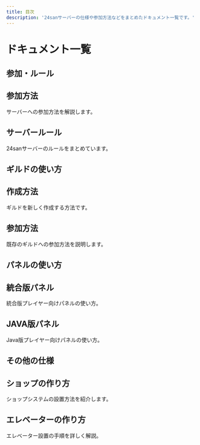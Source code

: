 ```yaml
---
title: 目次
description: '24sanサーバーの仕様や参加方法などをまとめたドキュメント一覧です。'
---
```



# ドキュメント一覧

## 参加・ルール

<div style={{ display: 'flex', gap: '16px', flexWrap: 'wrap', marginBottom: '32px' }}>
  <Link className="card card-hover" style={{ flex: '1', border: '2px solid #ccc', borderRadius: '8px', padding: '16px', transition: '0.3s' }} to="/docs/how-to-join">
    <div className="card__body">
      <h2 style={{ fontSize: '1.5rem', marginBottom: '8px' }}>参加方法</h2>
      <p style={{ fontSize: '0.9rem', color: '#666' }}>サーバーへの参加方法を解説します。</p>
    </div>
  </Link>

  <Link className="card card-hover" style={{ flex: '1', border: '2px solid #ccc', borderRadius: '8px', padding: '16px', transition: '0.3s' }} to="/docs/server-rules">
    <div className="card__body">
      <h2 style={{ fontSize: '1.5rem', marginBottom: '8px' }}>サーバールール</h2>
      <p style={{ fontSize: '0.9rem', color: '#666' }}>24sanサーバーのルールをまとめています。</p>
    </div>
  </Link>
</div>

## ギルドの使い方

<div style={{ display: 'flex', gap: '16px', flexWrap: 'wrap', marginBottom: '32px' }}>
  <Link className="card card-hover" style={{ flex: '1', border: '2px solid #ccc', borderRadius: '8px', padding: '16px', transition: '0.3s' }} to="/docs/guild-create">
    <div className="card__body">
      <h2 style={{ fontSize: '1.5rem', marginBottom: '8px' }}>作成方法</h2>
      <p style={{ fontSize: '0.9rem', color: '#666' }}>ギルドを新しく作成する方法です。</p>
    </div>
  </Link>

  <Link className="card card-hover" style={{ flex: '1', border: '2px solid #ccc', borderRadius: '8px', padding: '16px', transition: '0.3s' }} to="/docs/guild-join">
    <div className="card__body">
      <h2 style={{ fontSize: '1.5rem', marginBottom: '8px' }}>参加方法</h2>
      <p style={{ fontSize: '0.9rem', color: '#666' }}>既存のギルドへの参加方法を説明します。</p>
    </div>
  </Link>
</div>

## パネルの使い方

<div style={{ display: 'flex', gap: '16px', flexWrap: 'wrap', marginBottom: '32px' }}>
  <Link className="card card-hover" style={{ flex: '1', border: '2px solid #ccc', borderRadius: '8px', padding: '16px', transition: '0.3s' }} to="/docs/panel-bedrock">
    <div className="card__body">
      <h2 style={{ fontSize: '1.5rem', marginBottom: '8px' }}>統合版パネル</h2>
      <p style={{ fontSize: '0.9rem', color: '#666' }}>統合版プレイヤー向けパネルの使い方。</p>
    </div>
  </Link>

  <Link className="card card-hover" style={{ flex: '1', border: '2px solid #ccc', borderRadius: '8px', padding: '16px', transition: '0.3s' }} to="/docs/panel-java">
    <div className="card__body">
      <h2 style={{ fontSize: '1.5rem', marginBottom: '8px' }}>JAVA版パネル</h2>
      <p style={{ fontSize: '0.9rem', color: '#666' }}>Java版プレイヤー向けパネルの使い方。</p>
    </div>
  </Link>
</div>

## その他の仕様

<div style={{ display: 'flex', gap: '16px', flexWrap: 'wrap', marginBottom: '32px' }}>
  <Link className="card card-hover" style={{ flex: '1', border: '2px solid #ccc', borderRadius: '8px', padding: '16px', transition: '0.3s' }} to="/docs/shop">
    <div className="card__body">
      <h2 style={{ fontSize: '1.5rem', marginBottom: '8px' }}>ショップの作り方</h2>
      <p style={{ fontSize: '0.9rem', color: '#666' }}>ショップシステムの設置方法を紹介します。</p>
    </div>
  </Link>

  <Link className="card card-hover" style={{ flex: '1', border: '2px solid #ccc', borderRadius: '8px', padding: '16px', transition: '0.3s' }} to="/docs/elevator">
    <div className="card__body">
      <h2 style={{ fontSize: '1.5rem', marginBottom: '8px' }}>エレベーターの作り方</h2>
      <p style={{ fontSize: '0.9rem', color: '#666' }}>エレベーター設置の手順を詳しく解説。</p>
    </div>
  </Link>
</div>
